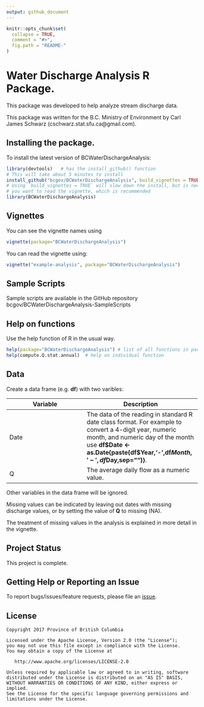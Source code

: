 ```yaml
---
output: github_document
---
```


<!-- README.md is generated from README.Rmd. Please edit the README.Rmd file -->

```r
knitr::opts_chunk$set(
  collapse = TRUE,
  comment = "#>",
  fig.path = "README-"
)
```

# Water Discharge Analysis R Package.

This package was developed to help analyze stream discharge data. 

This package was written for the B.C. Ministry of Environment
by Carl James Schwarz (cschwarz.stat.sfu.ca@gmail.com).


## Installing the package.

To install the latest version of BCWaterDischargeAnalysis:


```r
library(devtools)   # has the install_github() function
# This will take about 5 minutes to install
install_github("bcgov/BCWaterDischargeAnalysis", build_vignettes = TRUE) 
# Using `build_vignettes = TRUE` will slow down the install, but is necessary if 
# you want to read the vignette, which is recommended
library(BCWaterDischargeAnalysis)
```


## Vignettes

You can see the vignette names using
```r
vignette(package="BCWaterDischargeAnalysis")
```

You can read the vignette using:
```r
vignette("example-analysis", package="BCWaterDischargeAnalysis")
```

## Sample Scripts
Sample scripts are available in the GitHub repository bcgov/BCWaterDischargeAnalysis-SampleScripts


## Help on functions
Use the help function of R in the usual way.
```r
help(package="BCWaterDischargeAnalysis") # list of all functions in package
help(compute.Q.stat.annual)  # help on individual function
```

## Data
Create a data frame (e.g. __df__) with two varibles:

Variable | Description
---------|-------------
Date   | The data of the reading in standard R date class format. For example to convert a 4-digit year, numeric month, and numeric day of the month use __df$Date  <- as.Date{paste(df$Year,'-',df$Month,'-',df$Day,sep="")}__.
Q  | The average daily flow as a numeric value.

Other variables in the data frame will be ignored.

Missing values can be indicated by leaving out dates with missing
discharge values, or by setting the value of __Q__ to missing (NA).

The treatment of missing values in the analysis is explained in more
detail in the vignette.




## Project Status
This project is complete.

## Getting Help or Reporting an Issue

To report bugs/issues/feature requests, please file an [issue](https://github.com/bcgov/water-discharge-analysis/issues/).

## License

    Copyright 2017 Province of British Columbia

    Licensed under the Apache License, Version 2.0 (the "License");
    you may not use this file except in compliance with the License.
    You may obtain a copy of the License at 

       http://www.apache.org/licenses/LICENSE-2.0

    Unless required by applicable law or agreed to in writing, software
    distributed under the License is distributed on an "AS IS" BASIS,
    WITHOUT WARRANTIES OR CONDITIONS OF ANY KIND, either express or implied.
    See the License for the specific language governing permissions and
    limitations under the License.



